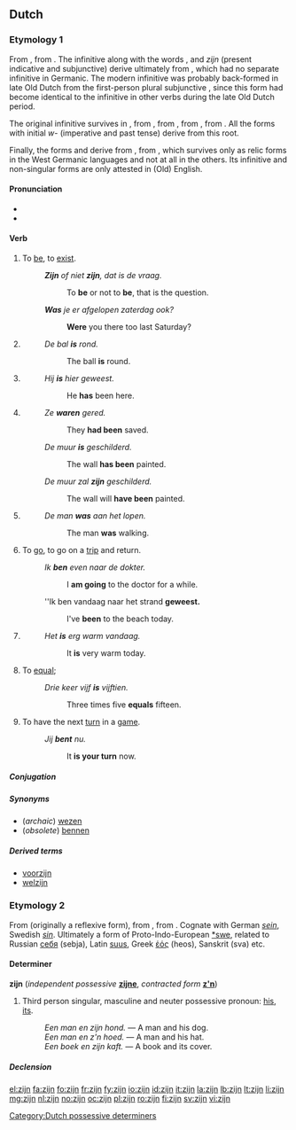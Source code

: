 ==Dutch==

===Etymology 1===
From {{etyl|dum|nl}} {{term|sijn|lang=dum}}, from {{etyl|odt|nl}} {{term|sin|sīn|lang=odt}}. The infinitive along with the words {{term|is|lang=nl}}, {{term|zij|lang=nl}} and ''zijn'' (present indicative and subjunctive) derive ultimately from {{proto|Indo-European|h₁es-|to be|lang=nl}}, which had no separate infinitive in Germanic. The modern infinitive was probably back-formed in late Old Dutch from the first-person plural subjunctive {{term||sīn|we be|lang=odt}}, since this form had become identical to the infinitive in other verbs during the late Old Dutch period.

The original infinitive survives in {{term|wezen|lang=nl}}, from {{etyl|dum|nl}} {{term|wesen|lang=dum}}, from {{etyl|odt|nl}} {{term|wesan|lang=odt}}, from {{proto|Germanic|wesanan|lang=nl}}, from {{proto|Indo-European|h₂wes-|to reside|title=|lang=nl}}. All the forms with initial ''w-'' (imperative and past tense) derive from this root.

Finally, the forms {{term|ben|lang=nl}} and {{term|bent|lang=nl}} derive from {{proto|Germanic|beunan|to be, to become|lang=nl}}, from {{proto|Indo-European|bʰuH-|to become|title=|lang=nl}}, which survives only as relic forms in the West Germanic languages and not at all in the others. Its infinitive and non-singular forms are only attested in (Old) English.

====Pronunciation====
* {{IPA|/zɛi̯n/|lang=nl}}
* {{audio|Nl-zijn.ogg|audio}}

====Verb====
{{nl-verb|irr}}

# {{intransitive|lang=nl}} To [[be]], to [[exist]].
#: '''''Zijn''' of niet '''zijn''', dat is de vraag.''
#:: To '''be''' or not to '''be''', that is the question.
#: '''''Was''' je er afgelopen zaterdag ook?''
#:: '''Were''' you there too last Saturday? 
# {{transitive|copular|lang=nl}} {{non-gloss definition|Used to connect a noun to an adjective that describes it.}}
#: ''De bal '''is''' rond.''
#:: The ball '''is''' round.
# {{transitive|auxiliary|lang=nl}} {{non-gloss definition|Used to form the [[perfect tense]] of the [[active voice]] of some verbs, together with a [[past participle]].<br/>'''Note:''' The perfect tense of most other verbs is formed using [[hebben]].}}
#: ''Hij '''is''' hier geweest.''
#:: He '''has''' been here.
# {{transitive|auxiliary|lang=nl}} {{non-gloss definition|Used to form the [[perfect tense]] of the [[passive voice]], together with a [[past participle]].<br/>'''Note:''' The [[imperfect tense]] passive is formed using [[worden]].}}
#: ''Ze '''waren''' gered.''
#:: They '''had been''' saved.
#: ''De muur '''is''' geschilderd.''
#:: The wall '''has been''' painted.
#: ''De muur zal '''zijn''' geschilderd.''
#:: The wall will '''have been''' painted.
# {{transitive|auxiliary|lang=nl}} {{non-gloss definition|Used to form the continuous forms of various tenses, together with '''[[aan het]]'''.}}
#: ''De man '''was''' aan het lopen.''
#:: The man '''was''' walking.
# {{intransitive|lang=nl}} To [[go]], to go on a [[trip]] and return.
#: ''Ik '''ben''' even naar de dokter.''
#:: I '''am going''' to the doctor for a while.
#: ''Ik ben vandaag naar het strand '''geweest.'''
#:: I've '''been''' to the beach today.
# {{intransitive|impersonal|lang=nl}} {{non-gloss definition|Used to indicate weather, temperature or some other general condition.}}
#: ''Het '''is''' erg warm vandaag.''
#:: It '''is''' very warm today.
# {{transitive|copular|mathematics|lang=nl}} To [[equal]]; {{non-gloss definition|used to indicate that the values on either side of an equation are the same.}}
#: ''Drie keer vijf '''is''' vijftien.''
#:: Three times five '''equals''' fifteen.
# {{intransitive|lang=nl}} To have the next [[turn]] in a [[game]].
#: ''Jij '''bent''' nu.''
#:: It '''is your turn''' now.

=====Conjugation=====
{{nl-conj-irr|ben|bent|is|was|geweest|aux=zijn|zij|ware|zijt|waart|13=wees|13a=ben}}

=====Synonyms=====
* (''archaic'') [[wezen]]
* (''obsolete'') [[bennen]]

=====Derived terms=====
* [[voorzijn]]
* [[welzijn]]

===Etymology 2===
From {{etyl|odt|nl}} {{term|sin|sīn|lang=odt}} (originally a reflexive form), from {{proto|Germanic|sīnaz|lang=nl}}, from {{proto|Indo-European|seino-|lang=nl}}. Cognate with German ''[[sein]]'', Swedish ''[[sin]]''. Ultimately a form of Proto-Indo-European [[Appendix:Proto-Indo-European_*swé|*swe]], related to Russian [[себя]] (sebja), Latin [[suus]], Greek [[ἑός]] (heos), Sanskrit (sva) etc.

====Determiner====
'''zijn''' {{m}} {{n}} {{context|dependent possessive}} (''independent possessive'' '''[[zijne]]''', ''contracted form'' '''[[z'n]]''')

# Third person singular, masculine and neuter possessive pronoun: [[his]], [[its]].
#: '' Een man en zijn hond.'' &mdash; A man and his dog.
#: '' Een man en z'n hoed.'' &mdash; A man and his hat.
#: '' Een boek en zijn kaft.'' &mdash; A book and its cover.

=====Declension=====
{{nl-decl-personal pronouns}}

[[Category:Dutch possessive determiners]]

[[el:zijn]]
[[fa:zijn]]
[[fo:zijn]]
[[fr:zijn]]
[[fy:zijn]]
[[io:zijn]]
[[id:zijn]]
[[it:zijn]]
[[la:zijn]]
[[lb:zijn]]
[[lt:zijn]]
[[li:zijn]]
[[mg:zijn]]
[[nl:zijn]]
[[no:zijn]]
[[oc:zijn]]
[[pl:zijn]]
[[ro:zijn]]
[[fi:zijn]]
[[sv:zijn]]
[[vi:zijn]]